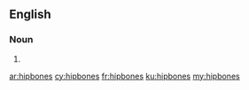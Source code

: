 ==English==

===Noun===
{{head|en|plural}}

# {{plural of|hipbone|lang=en}}

[[ar:hipbones]]
[[cy:hipbones]]
[[fr:hipbones]]
[[ku:hipbones]]
[[my:hipbones]]